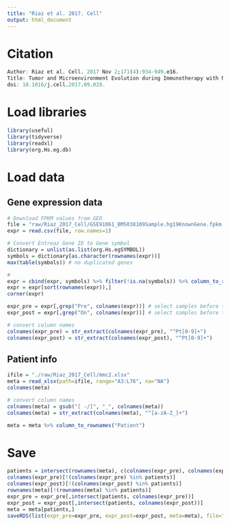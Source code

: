 ```yaml
---
title: "Riaz et al. 2017. Cell"
output: html_document
---
```


# Citation
```r
Author: Riaz et al. Cell. 2017 Nov 2;171(4):934-949.e16. 
Title: Tumor and Microenvironment Evolution during Immunotherapy with Nivolumab
doi: 10.1016/j.cell.2017.09.028.
```

# Load libraries
```r
library(useful)
library(tidyverse)
library(readxl)
library(org.Hs.eg.db)
```

# Load data
## Gene expression data
```r
# Download FPKM values from GEO
file = "raw/Riaz_2017_Cell/GSE91061_BMS038109Sample.hg19KnownGene.fpkm.csv"
expr = read.csv(file, row.names=1)

# Convert Entreaz Gene ID to Gene symbol
dictionary = unlist(as.list(org.Hs.egSYMBOL))
symbols = dictionary[as.character(rownames(expr))]
max(table(symbols)) # no duplicated genes

# 
expr = cbind(expr, symbols) %>% filter(!is.na(symbols)) %>% column_to_rownames("symbols")
expr = expr[sort(rownames(expr)),]
corner(expr)

expr_pre = expr[,grep("Pre", colnames(expr))] # select samples before treatment
expr_post = expr[,grep("On", colnames(expr))] # select samples before treatment

# convert column names
colnames(expr_pre) = str_extract(colnames(expr_pre), "^Pt[0-9]+")
colnames(expr_post) = str_extract(colnames(expr_post), "^Pt[0-9]+")
```

## Patient info
```r
ifile = "./raw/Riaz_2017_Cell/mmc2.xlsx"
meta = read_xlsx(path=ifile, range="A3:L76", na="NA")
colnames(meta)

# convert column names
colnames(meta) = gsub("[ -/]", "_", colnames(meta))
colnames(meta) = str_extract(colnames(meta), "^[a-zA-Z_]+")

meta = meta %>% column_to_rownames("Patient")
```

# Save
```r
patients = intersect(rownames(meta), c(colnames(expr_pre), colnames(expr_post)))
colnames(expr_pre)[!(colnames(expr_pre) %in% patients)]
colnames(expr_post)[!(colnames(expr_post) %in% patients)]
rownames(meta)[!(rownames(meta) %in% patients)]
expr_pre = expr_pre[,intersect(patients, colnames(expr_pre))]
expr_post = expr_post[,intersect(patients, colnames(expr_post))]
meta = meta[patients,]
saveRDS(list(expr_pre=expr_pre, expr_post=expr_post, meta=meta), file="rds/Riaz_2017_Cell.rds")
```


